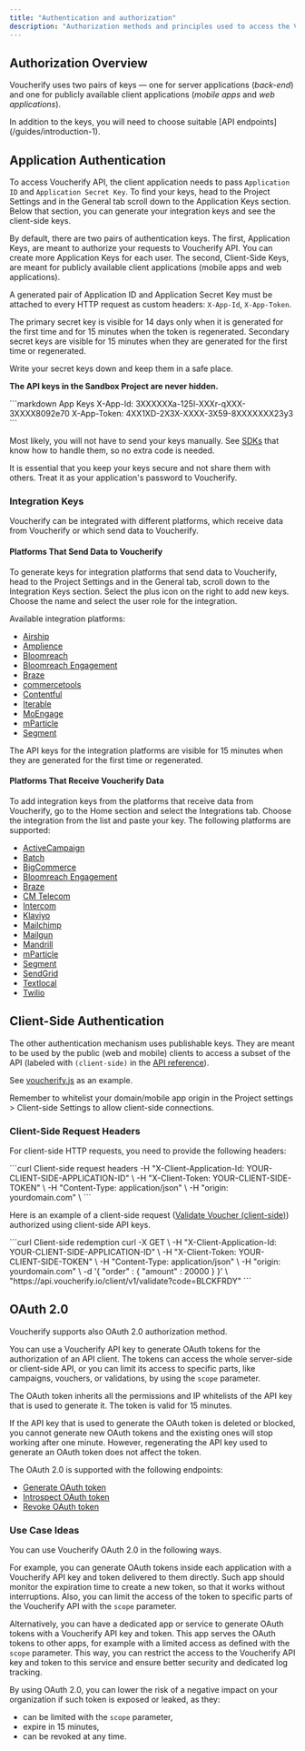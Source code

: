 ```yaml
---
title: "Authentication and authorization"
description: "Authorization methods and principles used to access the Voucherify platform HTTP APIs."
---
```


## Authorization Overview

Voucherify uses two pairs of keys — one for server applications (*back-end*) and one for publicly available client applications (*mobile apps* and *web applications*).

<Callout icon="notebook" color="#2196F3" iconType="regular">
  In addition to the keys, you will need to choose suitable [API endpoints](/guides/introduction-1).
</Callout>

## Application Authentication

To access Voucherify API, the client application needs to pass `Application ID` and `Application Secret Key`. To find your keys, head to the Project Settings and in the General tab scroll down to the Application Keys section. Below that section, you can generate your integration keys and see the client-side keys.

By default, there are two pairs of authentication keys. The first, Application Keys, are meant to authorize your requests to Voucherify API. You can create more Application Keys for each user. The second, Client-Side Keys, are meant for publicly available client applications (mobile apps and web applications).

A generated pair of Application ID and Application Secret Key must be attached to every HTTP request as custom headers: `X-App-Id`, `X-App-Token`.

<Warning>
  The primary secret key is visible for 14 days only when it is generated for the first time and for 15 minutes when the token is regenerated. Secondary secret keys are visible for 15 minutes when they are generated for the first time or regenerated.

  Write your secret keys down and keep them in a safe place.

  **The API keys in the Sandbox Project are never hidden.**
</Warning>

<CodeGroup>
  ```markdown App Keys
  X-App-Id: 3XXXXXXa-125l-XXXr-qXXX-3XXXX8092e70    
  X-App-Token: 4XX1XD-2X3X-XXXX-3X59-8XXXXXXX23y3
  ```
</CodeGroup>

Most likely, you will not have to send your keys manually. See [SDKs](/guides/sdks) that know how to handle them, so no extra code is needed.

<Warning>
  It is essential that you keep your keys secure and not share them with others. Treat it as your application's password to Voucherify.
</Warning>

### Integration Keys

Voucherify can be integrated with different platforms, which receive data from Voucherify or which send data to Voucherify.

#### Platforms That Send Data to Voucherify

To generate keys for integration platforms that send data to Voucherify, head to the Project Settings and in the General tab, scroll down to the Integration Keys section. Select the plus icon on the right to add new keys. Choose the name and select the user role for the integration.

Available integration platforms:

* [Airship](https://support.voucherify.io/article/617-airship-integration "Airship Integration")
* [Amplience](https://support.voucherify.io/article/607-amplience-integration "Amplience Integration")
* [Bloomreach](https://support.voucherify.io/article/600-bloomreach-cms-integration "Bloomreach CMS Integration")
* [Bloomreach Engagement](https://support.voucherify.io/article/613-bloomreach-engagement-integration "Bloomreach Engagement Integration")
* [Braze](https://support.voucherify.io/article/588-braze-integration "Braze Integration")
* [commercetools](https://support.voucherify.io/article/581-commercetools "commercetools integrations")
* [Contentful](https://support.voucherify.io/article/599-contentful-integration "Contentful Integration")
* [Iterable](https://support.voucherify.io/article/594-iterable-integration "Iterable Integration")
* [MoEngage](https://support.voucherify.io/article/596-moengage-integration "MoEngage Integration")
* [mParticle](https://support.voucherify.io/article/590-mparticle "mParticle Integration")
* [Segment](https://support.voucherify.io/article/272-segment "Segment Integration")

<Warning>
  The API keys for the integration platforms are visible for 15 minutes when they are generated for the first time or regenerated.
</Warning>

#### Platforms That Receive Voucherify Data

To add integration keys from the platforms that receive data from Voucherify, go to the Home section and select the Integrations tab. Choose the integration from the list and paste your key. The following platforms are supported:

* [ActiveCampaign](https://support.voucherify.io/article/165-activecampaign "ActiveCampaign Integration")
* [Batch](https://support.voucherify.io/article/614-batch-integration "Batch Integration")
* [BigCommerce](https://support.voucherify.io/article/141-bigcommerce "BigCommerce Integration")
* [Bloomreach Engagement](https://support.voucherify.io/article/613-bloomreach-engagement-integration "Bloomreach Engagement Integration")
* [Braze](https://support.voucherify.io/article/588-braze-integration "Braze Integration")
* [CM Telecom](https://support.voucherify.io/article/89-integrations-for-distributions#CM-telecom "CM Telecom Integration")
* [Intercom](https://support.voucherify.io/article/104-intercom-send-in-app-messages-from-voucherify-dashboard-to-intercom-customers "Intercom Integration")
* [Klaviyo](https://support.voucherify.io/article/598-klaviyo-integration "Klaviyo Integration")
* [Mailchimp](https://support.voucherify.io/article/43-mailchimp-distribution "Mailchimp Integration")
* [Mailgun](https://support.voucherify.io/article/89-integrations-for-distributions#mailgun "Mailgun Integration")
* [Mandrill](https://support.voucherify.io/article/89-integrations-for-distributions#mandrill "Mandrill Integration")
* [mParticle](https://support.voucherify.io/article/590-mparticle "mParticle Integration")
* [Segment](https://support.voucherify.io/article/272-segment "Segment Integration")
* [SendGrid](https://support.voucherify.io/article/578-sendgrid "SendGrid Integration")
* [Textlocal](https://support.voucherify.io/article/89-integrations-for-distributions#textlocal "Textlocal Integration")
* [Twilio](https://support.voucherify.io/article/89-integrations-for-distributions#twilio "Twilio Integration")

## Client-Side Authentication

The other authentication mechanism uses publishable keys. They are meant to be used by the public (web and mobile) clients to access a subset of the API (labeled with `(client-side)` in the [API reference](/api-reference/client-side/check-eligibility-client-side)).

See [voucherify.js](/guides/client-side-api) as an example.

<Warning>
  Remember to whitelist your domain/mobile app origin in the Project settings > Client-side Settings to allow client-side connections.
</Warning>

### Client-Side Request Headers

For client-side HTTP requests, you need to provide the following headers:

<CodeGroup>
  ```curl Client-side request headers
    -H "X-Client-Application-Id: YOUR-CLIENT-SIDE-APPLICATION-ID" \
    -H "X-Client-Token: YOUR-CLIENT-SIDE-TOKEN" \
    -H "Content-Type: application/json" \
    -H "origin: yourdomain.com" \ 
  ```
</CodeGroup>

Here is an example of a client-side request ([Validate Voucher (client-side)](/api-reference/client-side/validate-stackable-discounts-client-side)) authorized using client-side API keys.

<CodeGroup>
  ```curl Client-side redemption
  curl -X GET \
    -H "X-Client-Application-Id: YOUR-CLIENT-SIDE-APPLICATION-ID" \
    -H "X-Client-Token: YOUR-CLIENT-SIDE-TOKEN" \
    -H "Content-Type: application/json" \
    -H "origin: yourdomain.com" \
    -d '{
      "order" : {
          "amount" : 20000
      }
    }' \
    "https://api.voucherify.io/client/v1/validate?code=BLCKFRDY"
  ```
</CodeGroup>

## OAuth 2.0

Voucherify supports also OAuth 2.0 authorization method.

You can use a Voucherify API key to generate OAuth tokens for the authorization of an API client. The tokens can access the whole server-side or client-side API, or you can limit its access to specific parts, like campaigns, vouchers, or validations, by using the `scope` parameter.

The OAuth token inherits all the permissions and IP whitelists of the API key that is used to generate it. The token is valid for 15 minutes.

If the API key that is used to generate the OAuth token is deleted or blocked, you cannot generate new OAuth tokens and the existing ones will stop working after one minute. However, regenerating the API key used to generate an OAuth token does not affect the token.

The OAuth 2.0 is supported with the following endpoints:

* [Generate OAuth token](/api-reference/oauth/generate-oauth-20-token)
* [Introspect OAuth token](/api-reference/oauth/introspect-oauth-20-token)
* [Revoke OAuth token](/api-reference/oauth/revoke-oauth-20-token)

### Use Case Ideas

You can use Voucherify OAuth 2.0 in the following ways.

For example, you can generate OAuth tokens inside each application with a Voucherify API key and token delivered to them directly. Such app should monitor the expiration time to create a new token, so that it works without interruptions. Also, you can limit the access of the token to specific parts of the Voucherify API with the `scope` parameter.

Alternatively, you can have a dedicated app or service to generate OAuth tokens with a Voucherify API key and token. This app serves the OAuth tokens to other apps, for example with a limited access as defined with the `scope` parameter. This way, you can restrict the access to the Voucherify API key and token to this service and ensure better security and dedicated log tracking.

By using OAuth 2.0, you can lower the risk of a negative impact on your organization if such token is exposed or leaked, as they:

* can be limited with the `scope` parameter,
* expire in 15 minutes,
* can be revoked at any time.